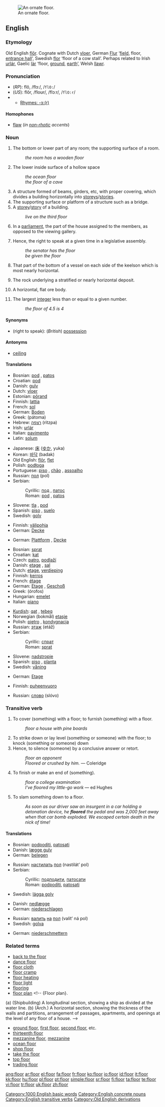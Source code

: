 [[Image:TerracinaDuomoInternoPavimentoCosmatesco1.jpg|thumb|right|An ornate floor.]]
==English==

{{rank|main|q|greatly|981|floor|example|class|century}}

===Etymology===
Old English [[flor|flōr]].  Cognate with Dutch [[vloer]], German [[Flur]] ‘[[field]], floor, [[entrance hall]]’, Swedish [[flor]] ‘floor of a cow stall’.  Perhaps related to Irish [[urlár]],  Gaelic [[làr]] ‘floor, [[ground]], [[earth]]’, Welsh [[llawr]].

===Pronunciation===
*(''RP''): flô, /flɔː/, /<tt>flO:</tt>/
*(''US''): flôr, /floʊr/, /flɔːr/, /<tt>flO:r</tt>/
*{{audio|en-us-floor.ogg|Audio (US)}}
**[[rhymes:English:-ɔː(r)|Rhymes: -ɔː(r)]]

====Homophones====
*[[flaw]] (''in [[non-rhotic]] accents'')

===Noun===
{{en-noun}}

# The bottom or lower part of any room; the supporting surface of a room.
#:''the room has a wooden floor''
# The lower inside surface of a hollow space
#:''the ocean floor''
#:''the floor of a cave''
# A structure formed of beams, girders, etc, with proper covering, which divides a building horizontally into [[storey]]s/[[story|stories]].
# The supporting surface or platform of a structure such as a bridge.
# A [[storey]]/[[story]] of a building.
#:''live on the third floor''
# In a [[parliament]], the part of the house assigned to the members, as opposed to the viewing gallery.
# {{US}} Hence, the right to speak at a given time in a legislative assembly.
#:''the senator has the floor''
#:''be given the floor''
# {{nautical}} That part of the bottom of a vessel on each side of the keelson which is most nearly horizontal.
# {{mining}} The rock underlying a stratified or nearly horizontal deposit.
# {{mining}} A horizontal, flat ore body.
# {{mathematics}} The largest [[integer]] less than or equal to a given number.
#:''the floor of 4.5 is 4''

====Synonyms====
*(right to speak): (''British'') [[possession]]

====Antonyms====
*[[ceiling]]

====Translations====
{{trans-top|lower part of a room}}
*Bosnian: [[pod#Bosnian|pod]] {{m}}, [[patos#Bosnian|patos]] {{m}}
*Croatian: [[pod#Croatian|pod]] {{m}}
*Danish: [[gulv]] {{n}}
*Dutch: [[vloer]]
*Estonian: [[põrand]]
*Finnish: [[lattia]]
*French: [[sol]] {{m}}
*German: [[Boden]] {{m}}
*Greek: {{t|el|πάτωμα|n|}} (pátoma)
*Hebrew: [[רצפה]] (ritzpa) {{f}}
*Irish: [[urlár]] {{m}}
*Italian: [[pavimento]] {{m}}
*Latin: [[solum]] {{n}}
{{trans-mid}}
*Japanese: [[床]] ([[ゆか]], yuka)
*Korean: [[바닥]] (badak)
*Old English: [[flor|flōr]], [[flet]]
*Polish: [[podłoga]] {{f}}
*Portuguese: [[piso]] {{m}}, [[chão]] {{m}}, [[assoalho]] {{m}}
*Russian: [[пол#Russian|пол]] (pol) {{m}}
*Serbian:
*:Cyrillic: [[под#Serbian|под]] {{m}}, [[патос#Serbian|патос]] {{m}}
*:Roman: [[pod#Serbian|pod]] {{m}}, [[patos#Serbian|patos]] {{m}}
*Slovene: [[tla]] {{n}} {{p}}, [[pod]] {{m}}
*Spanish: [[piso]] {{m}} {{italbrac|Latin America}}, [[suelo]] {{m}} {{italbrac|Spain}}
*Swedish: [[golv]] {{n}}
{{trans-bottom}}

{{trans-top|horizontal structure dividing a building}}
*Finnish: [[välipohja]]
*German: [[Decke]] {{f}}
{{trans-mid}}
{{trans-bottom}}

{{trans-top|supporting surface of a structure}}
*German: [[Plattform]] {{f}}, [[Decke]] {{f}}
{{trans-mid}}
{{trans-bottom}}

{{trans-top|storey/story}}
*Bosnian: [[sprat#Bosnian|sprat]] {{m}}
*Croatian: [[kat#Croatian|kat]] {{m}}
*Czech: [[patro]], [[podlaží]] {{n}}
*Danish: [[etage]] {{c}}, [[sal]] {{n}}
*Dutch: [[etage]], [[verdieping]]
*Finnish: [[kerros]]
*French: [[étage]] {{f}}
*German: [[Etage]] {{f}}, [[Geschoß]] {{n}}
*Greek: {{t+|el|όροφος|m|}} (órofos)
*Hungarian: [[emelet]]
*Italian: [[piano#Italian|piano]] {{m}}
{{trans-mid}}
*[[Kurdish]]: [[qat]] {{f}}, [[tebeq]] {{f}}
*Norwegian (bokmål) [[etasje]] {{n}}
*Polish: [[piętro]] {{n}}, [[kondygnacja]] {{f}}
*Russian: [[этаж]] (etáž) {{m}}
*Serbian:
*:Cyrillic: [[спрат#Serbian|спрат]] {{m}}
*:Roman: [[sprat#Serbian|sprat]] {{m}}
*Slovene: [[nadstropje]] {{n}}
*Spanish: [[piso]] {{m}} {{italbrac|Latin America}}, [[planta]] {{f}} {{italbrac|Spain}}
*Swedish: [[våning]] {{c}}
{{trans-bottom}}

{{trans-top|part of the house assigned to the members of a legislative assembly}}
*German: [[Etage]] {{f}}
{{trans-mid}}
{{trans-bottom}}

{{trans-top|right to speak in a legislative assembly}}
*Finnish: [[puheenvuoro]]
{{trans-mid}}
*Russian: [[слово]] (slóvo) {{n}}
{{trans-bottom}}

{{trans-top|near-horizontal part of a vessel}}
{{trans-mid}}
{{trans-bottom}}

{{trans-top|rock underlying a stratified or nearly horizontal deposit}}
{{trans-mid}}
{{trans-bottom}}

{{trans-top|horizontal, flat ore body}}
{{trans-mid}}
{{trans-bottom}}

===Transitive verb===
{{rfc-trverb|Transitive verb}}
{{en-verb}}

# To cover (something) with a floor; to furnish (something) with a floor.
#:''floor a house with pine boards''
# To strike down or lay level (something or someone) with the floor; to knock (something or someone) down
# Hence, to silence (someone) by a conclusive answer or retort.
#:''floor an opponent''
#:''Floored or crushed by him.'' &mdash; Coleridge
# {{colloquial}} To finish or make an end of (something).
#:''floor a college examination''
#:''I've floored my little-go work'' &mdash; ed Hughes
# To slam something down to a floor.
#:''As soon as our driver saw an insurgent in a car holding a detonation device, he '''floored''' the pedal and was 2,000 feet away when  that car bomb exploded. We escaped certain death in the nick of time!''

====Translations====
{{trans-top|cover with a floor}}
*Bosnian: [[podpoditi#Bosnian|podpoditi]], [[patosati#Bosnian|patosati]]
*Danish: [[lægge gulv]]
*German: [[belegen]]
{{trans-mid}}
*Russian: [[настилать]] [[пол#Russian|пол]] (nastilát’ pol)
*Serbian:
*:Cyrillic: [[подподити#Serbian|подподити]], [[патосати#Serbian|патосати]]
*:Roman: [[podpoditi#Serbian|podpoditi]], [[patosati#Serbian|patosati]]
*Swedish: [[lägga golv]]
{{trans-bottom}}

{{trans-top|strike down}}
*Danish: [[nedlægge]]
*German: [[niederschlagen]]
{{trans-mid}}
*Russian: [[валить]] [[на]] [[пол#Russian|пол]] (valít’ ná pol)
*Swedish: [[golva]]
{{trans-bottom}}

{{trans-top|silence with a conclusive answer}}
*German: [[niederschmettern]]
{{trans-mid}}
{{trans-bottom}}

{{trans-top|colloquial: to finish or make an end of}}
{{trans-mid}}
{{trans-bottom}}

===Related terms===
*[[back to the floor]]
*[[dance floor]]
*[[floor cloth]] <!--{Floor cloth}, a heavy fabric, painted, varnished, or saturated, with waterproof material, for covering floors; oilcloth. -->
*[[floor cramp]] <!--{Floor cramp}, an implement for tightening the seams of floor boards before nailing them in position. -->
*[[floor heating]]
*[[floor light]] <!-- {Floor light}, a frame with glass panes in a floor. -->
*[[flooring]]
*[[floor plan]] <!-- {Floor plan}.
(a) (Shipbuilding) A longitudinal section, showing a ship
as divided at the water line.
(b) (Arch.) A horizontal section, showing the thickness of
the walls and partitions, arrangement of passages,
apartments, and openings at the level of any floor of
a house.
-->
*[[ground floor]], [[first floor]], [[second floor]], etc.
*[[thirteenth floor]]
*[[mezzanine floor]], [[mezzanine]]
*[[ocean floor]]
*[[shop floor]]
*[[take the floor]]
*[[top floor]]
*[[trading floor]]

[[Category:1000 English basic words]]
[[Category:English concrete nouns]]
[[Category:English transitive verbs]]
[[Category:Old English derivations]]

[[ang:floor]]
[[ar:floor]]
[[el:floor]]
[[fa:floor]]
[[fr:floor]]
[[ko:floor]]
[[io:floor]]
[[id:floor]]
[[it:floor]]
[[kk:floor]]
[[hu:floor]]
[[pl:floor]]
[[pt:floor]]
[[simple:floor]]
[[sr:floor]]
[[fi:floor]]
[[ta:floor]]
[[te:floor]]
[[vi:floor]]
[[tr:floor]]
[[uk:floor]]
[[zh:floor]]